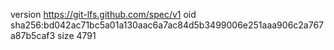 version https://git-lfs.github.com/spec/v1
oid sha256:bd042ac71bc5a01a130aac6a7ac84d5b3499006e251aaa906c2a767a87b5caf3
size 4791
